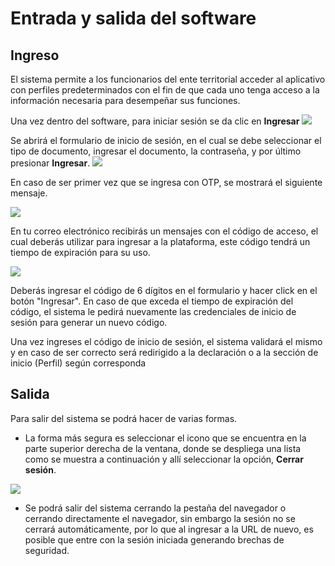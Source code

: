 # Entrada y salida del software

## Ingreso
El sistema permite a los funcionarios del ente territorial acceder al aplicativo con perfiles predeterminados con el fin de que cada uno tenga acceso a la información necesaria para desempeñar sus funciones.

Una vez dentro del software, para iniciar sesión se da clic en **Ingresar**
<img src="/Selfdeclarations/Declarant_user/entry_and_exit/login_user_btn.png"/>

Se abrirá el formulario de inicio de sesión, en el cual se debe seleccionar el tipo de documento, ingresar el documento, la contraseña, y por último presionar **Ingresar**.
<img src="/Selfdeclarations/Declarant_user/entry_and_exit/login_user_form.png"/>

En caso de ser primer vez que se ingresa con OTP, se mostrará el siguiente mensaje.

<img src="/Selfdeclarations/Declarant_user/actions/request_OTP.png"/>

En tu correo electrónico recibirás un mensajes con el código de acceso, el cual deberás utilizar para ingresar a la plataforma, este código tendrá un tiempo de expiración para su uso.

<img src="/Selfdeclarations/Declarant_user/actions/receive_OTP.png"/>

Deberás ingresar el código de 6 dígitos en el formulario y hacer click en el botón "Ingresar". En caso de que exceda el tiempo de expiración del código, el sistema le pedirá nuevamente las credenciales de inicio de sesión para generar un nuevo código.

Una vez ingreses el código de inicio de sesión, el sistema validará el mismo y en caso de ser correcto será redirigido a la declaración o a la sección de inicio (Perfil) según corresponda

## Salida
Para salir del sistema se podrá hacer de varias formas.

* La forma más segura es seleccionar el icono que se encuentra en la parte superior derecha de la ventana, donde se despliega una lista como se muestra a continuación y allí seleccionar la opción, **Cerrar sesión**.
<img src="/Selfdeclarations/Declarant_user/entry_and_exit/logout_user_btn.png"/>

* Se podrá salir del sistema cerrando la pestaña del navegador o cerrando directamente el navegador, sin embargo la sesión no se cerrará automáticamente, por lo que al ingresar a la URL de nuevo, es posible que entre con la sesión iniciada generando brechas de seguridad.
